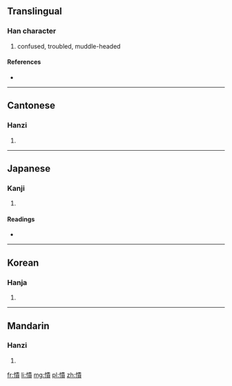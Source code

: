 {{also|愦}}
==Translingual==

===Han character===
{{Han char|rn=61|rad=心|as=12|sn=15|four=9508<sub>6</sub>|canj=心中一金 (PLMC)}}

# confused, troubled, muddle-headed

====References====
* {{Han ref|kx=0402.170|dkj=11211|dj=0742.200|hdz=42354.070|uh=6192|ud=24978|bh=E5A6|bd=58790}}

----

==Cantonese==

===Hanzi===
{{yue-hanzi|jyut=|y=kui2|sim=愦}}

# {{defn|lang=yue|sort=心12}}

----

==Japanese==

===Kanji===
{{ja-kanji|grade=|rs=心12}}

# {{defn|lang=ja|sort=心12}}

====Readings====
* {{ja-readings|on=[[かい]] (kai), [[がい]] (gai)|kun=[[みだれる]] (midareru)}}

----

==Korean==

===Hanja===
{{ko-hanja|hangeul=궤|eumhun=|rv=gwe|mr=kwe|y=kwey}}

# {{defn|lang=ko|sort=心12}}

----

==Mandarin==

===Hanzi===
{{cmn-hanzi|sim=愦|pin=[[kuì]] ([[kui4]])|wg=k'uei<sup>4</sup>}}

# {{defn|lang=cmn|sort=心12}}

[[fr:憒]]
[[li:憒]]
[[mg:憒]]
[[pl:憒]]
[[zh:憒]]